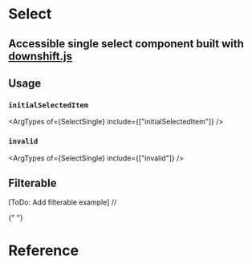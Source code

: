 

<Meta of={stories} />

# Select

## Accessible single select component built with [downshift.js](https://www.downshift-js.com/)

<Canvas name="default" of={stories.SelectSingleDefault} />

## Usage

### `initialSelectedItem`

<ArgTypes of={SelectSingle} include={["initialSelectedItem"]} />
<Canvas name="default" of={stories.InitialSelectedItem} />

### `invalid`

<ArgTypes of={SelectSingle} include={["invalid"]} />
<Canvas name="default" of={stories.Invalid} />

## Filterable

[ToDo: Add filterable example] //

<Canvas name="filterable" of={stories.Filterable} />{" "}

# Reference

<ArgTypes of={SelectSingle} />
